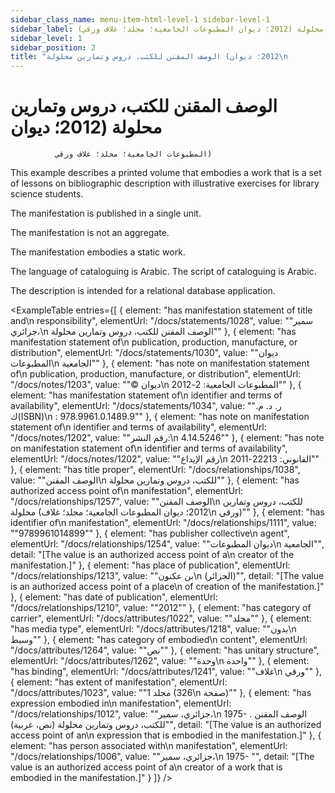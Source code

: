 ```yaml
---
sidebar_class_name: menu-item-html-level-1 sidebar-level-1
sidebar_label: الوصف المقنن للكتب، دروس وتمارين محلولة (2012؛ ديوان المطبوعات الجامعية؛ مجلد؛ غلاف ورقي)
sidebar_level: 1
sidebar_position: 2
title: "الوصف المقنن للكتب، دروس وتمارين محلولة (2012؛ ديوان\n              المطبوعات الجامعية؛ مجلد؛ غلاف ورقي)"
---
```


# الوصف المقنن للكتب، دروس وتمارين محلولة (2012؛ ديوان
              المطبوعات الجامعية؛ مجلد؛ غلاف ورقي)

This example describes a printed volume that embodies a work that is a set of lessons
              on bibliographic description with illustrative exercises for library science
              students.

The manifestation is published in a single unit.

The manifestation is not an aggregate.

The manifestation embodies a static work.

The language of cataloguing is Arabic. The script of cataloguing is Arabic.

The description is intended for a relational database application.

<ExampleTable
  entries={[
    {
      element: "has manifestation statement of title and\n                    responsibility",
      elementUrl: "/docs/statements/1028",
      value: "\"سمير جزائري،\n                  الوصف المقنن للكتب، دروس وتمارين محلولة\""
    },
    {
      element: "has manifestation statement of\n                    publication, production, manufacture, or distribution",
      elementUrl: "/docs/statements/1030",
      value: "\"ديوان المطبوعات\n                  الجامعية\""
    },
    {
      element: "has note on manifestation statement of\n                    publication, production, manufacture, or distribution",
      elementUrl: "/docs/notes/1203",
      value: "\"© ديوان\n                  المطبوعات الجامعية: 2-2012\""
    },
    {
      element: "has manifestation statement of\n                    identifier and terms of availability",
      elementUrl: "/docs/statements/1034",
      value: "\"ر. د. م. ك(ISBN)\n                  : 978.9961.0.1489.9\""
    },
    {
      element: "has note on manifestation statement of\n                    identifier and terms of availability",
      elementUrl: "/docs/notes/1202",
      value: "\"رقم النشر:\n                  4.14.5246\""
    },
    {
      element: "has note on manifestation statement of\n                    identifier and terms of availability",
      elementUrl: "/docs/notes/1202",
      value: "\"رقم الإيداع\n                  القانوني: 22213-2011\""
    },
    {
      element: "has title proper",
      elementUrl: "/docs/relationships/1038",
      value: "\"الوصف المقنن\n                  للكتب، دروس وتمارين محلولة\""
    },
    {
      element: "has authorized access point of\n                    manifestation",
      elementUrl: "/docs/relationships/1257",
      value: "\"الوصف المقنن\n                  للكتب، دروس وتمارين محلولة (2012؛ ديوان المطبوعات الجامعية؛ مجلد؛ غلاف\n                  ورقي)\""
    },
    {
      element: "has identifier of\n                  manifestation",
      elementUrl: "/docs/relationships/1111",
      value: "\"9789961014899\""
    },
    {
      element: "has publisher collective\n                    agent",
      elementUrl: "/docs/relationships/1254",
      value: "\"ديوان المطبوعات\n                    الجامعية\"",
      detail: "[The value is an authorized access point of a\n                      creator of the manifestation.]"
    },
    {
      element: "has place of publication",
      elementUrl: "/docs/relationships/1213",
      value: "\"بن عكنون\n                    (الجزائر)\"",
      detail: "[The value is an authorized access point of a place\n                      of creation of the manifestation.]"
    },
    {
      element: "has date of publication",
      elementUrl: "/docs/relationships/1210",
      value: "\"2012\""
    },
    {
      element: "has category of carrier",
      elementUrl: "/docs/attributes/1022",
      value: "\"مجلد\""
    },
    {
      element: "has media type",
      elementUrl: "/docs/attributes/1218",
      value: "\"بدون\n                  وسيط\""
    },
    {
      element: "has category of embodied\n                  content",
      elementUrl: "/docs/attributes/1264",
      value: "\"نص\""
    },
    {
      element: "has unitary structure",
      elementUrl: "/docs/attributes/1262",
      value: "\"وحدة\n                  واحدة\""
    },
    {
      element: "has binding",
      elementUrl: "/docs/attributes/1241",
      value: "\"غلاف\n                  ورقي\""
    },
    {
      element: "has extent of manifestation",
      elementUrl: "/docs/attributes/1023",
      value: "\"1 مجلد (326\n                  صفحة)\""
    },
    {
      element: "has expression embodied in\n                      manifestation",
      elementUrl: "/docs/relationships/1012",
      value: "\"جزائري، سمير،\n                    1975- . الوصف المقنن للكتب، دروس وتمارين محلولة (نص، عربية)\"",
      detail: "[The value is an authorized access point of an\n                      expression that is embodied in the manifestation.]"
    },
    {
      element: "has person associated with\n                      manifestation",
      elementUrl: "/docs/relationships/1006",
      value: "\"جزائري، سمير،\n                    1975- \"",
      detail: "[The value is an authorized access point of a\n                      creator of a work that is embodied in the manifestation.]"
    }
  ]}
/>
